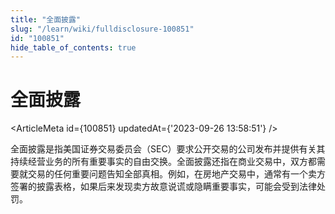 ```yaml
---
title: "全面披露"
slug: "/learn/wiki/fulldisclosure-100851"
id: "100851"
hide_table_of_contents: true
---
```



# 全面披露

<ArticleMeta id={100851} updatedAt={'2023-09-26 13:58:51'} />
<div className='border-solid border-b border-t-0 my-4 border-[var(--ifm-color-gray-300)]' />

全面披露是指美国证券交易委员会（SEC）要求公开交易的公司发布并提供有关其持续经营业务的所有重要事实的自由交换。全面披露还指在商业交易中，双方都需要就交易的任何重要问题告知全部真相。例如，在房地产交易中，通常有一个卖方签署的披露表格，如果后来发现卖方故意说谎或隐瞒重要事实，可能会受到法律处罚。
